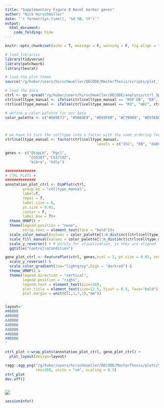 ```yaml
---
title: "Supplementary Figure 8 Novel marker genes"
author: "Nick Hirschmüller"
date: "`r format(Sys.time(), '%d %B, %Y')`"
output:
  html_document:
    code_folding: hide
---
```



```r
knitr::opts_chunk$set(echo = T, message = F, warning = F, fig.align = "center")
```


```r
# load libraries
library(tidyverse)
library(patchwork)
library(Seurat)

# load the plot theme
source("/g/huber/users/hirschmueller/DECODE/MasterThesis/scripts/plot_theme.R")
```


```r
# load the data
ctrl <- qs::qread("/g/huber/users/hirschmueller/DECODE/analysis/ctrl_3prime/results/integration/seurat_integration.qs")
ctrl$celltype_manual <- ifelse(ctrl$celltype_manual == "HSP-EB", "EB", ctrl$celltype_manual)
ctrl$celltype_manual <- ifelse(ctrl$celltype_manual == "R3", "mEC", ctrl$celltype_manual)
```


```r
# define a color palette for our data
color_palette <- c("#009E73", "#56B4E9", "#E69F00", "#C7B900", "#D55E00", "#CC79A7", "#8EBD59", "#A377C8","#999999", "#EB6864", "#709DAD")



# we have to turn the celltype into a factor with the same ordering for both ctrl and notch.
ctrl$celltype_manual <- factor(ctrl$celltype_manual, 
                                          levels = c("ISC", "EB", "daEC" ,"aEC", "Copper","pEC", "EE", "unk","MT", "dEC","mEC"))

genes <- c("OtopLb", "Pgcl",
           "CG5107","CG17192",
           "kibra", "hdly")

##############
# CTRL PLOTS #
##############
annotation_plot_ctrl <- DimPlot(ctrl,
        group.by = "celltype_manual",
        label=T,
        repel = T,
        label.size = 6,
        pt.size = 0.01,
        raster = F,
        label.box = T)+
  theme_UMAP() +
  theme(legend.position = "none",
        strip.text = element_text(face = "bold"))+
  scale_color_manual(values = color_palette[1:n_distinct(ctrl$celltype_manual)])+
  scale_fill_manual(values = color_palette[1:n_distinct(ctrl$celltype_manual)])+
  scale_y_reverse() + # purely for visualization, so they are aligned like the notch.
  ggtitle("Control\nCondition")

gene_plot_ctrl <- FeaturePlot(ctrl, genes,ncol = 2, pt.size = 0.01, order = F) &
  scale_y_reverse() &
  scale_color_gradient(low="lightgrey",high = "darkred") &
  theme_UMAP() &
  theme(legend.direction = "vertical",
        legend.position = "right",
        legend.text = element_text(size=10),
        plot.title = element_text(size=12.5, hjust = 0.5, face="bold"),
        plot.margin = unit(c(1,1,7,1),"mm"))


layout=' 
##BBBB
##BBBB
AABBBB
AABBBB
AABBBB
##BBBB
##BBBB
' 

ctrl_plot <-wrap_plots(annotation_plot_ctrl, gene_plot_ctrl) + 
  plot_layout(design=layout)
```


```r
ragg::agg_png("/g/huber/users/hirschmueller/DECODE/MasterThesis/plots/Sup_fig8_novel_marker_genes.png", width = 14, height = 12,
              res=350, units = "cm", scaling = 0.5)
ctrl_plot
dev.off()



```

![](/g/huber/users/hirschmueller/DECODE/MasterThesis/plots/Sup_fig8_novel_marker_genes.png)

```r
sessionInfo()
```










